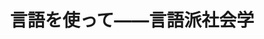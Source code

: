 ﻿---
title: "言語を使って――言語派社会学"
category: "環境・社会理工学院"
vol: "13"
interviewee: "橋爪 大三郎 "
url: ""
tags: []
pdf: "13-5.pdf"
career: ""
preface: "------------"
---
